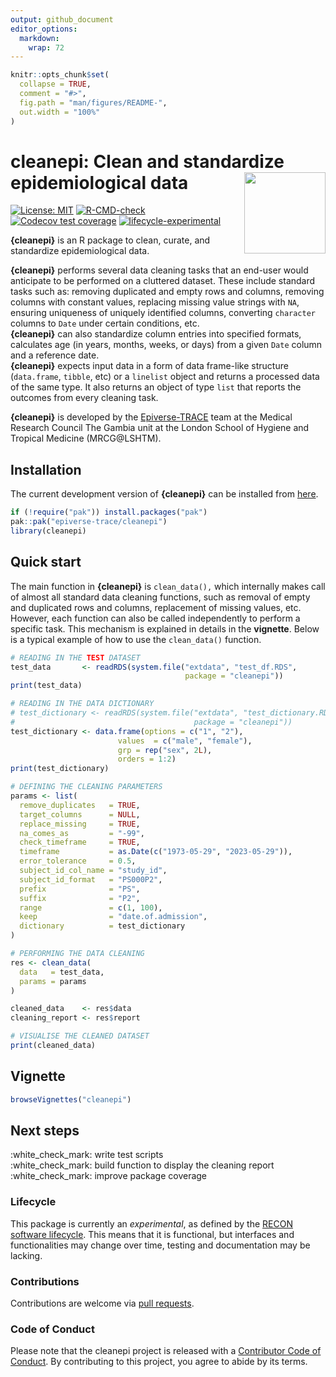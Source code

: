 ```yaml
---
output: github_document
editor_options: 
  markdown: 
    wrap: 72
---
```


<!-- README.md is generated from README.Rmd. Please edit that file. -->

<!-- The code to render this README is stored in .github/workflows/render-readme.yaml -->

<!-- Variables marked with double curly braces will be transformed beforehand: -->

<!-- `packagename` is extracted from the DESCRIPTION file -->

<!-- `gh_repo` is extracted via a special environment variable in GitHub Actions -->

<!-- README.md is generated from README.Rmd. Please edit that file -->

```r
knitr::opts_chunk$set(
  collapse = TRUE,
  comment = "#>",
  fig.path = "man/figures/README-",
  out.width = "100%"
)
```

# cleanepi: Clean and standardize epidemiological data <img src="man/figures/logo.png" align="right" width="130"/>

<!-- badges: start -->

[![License:
MIT](https://img.shields.io/badge/License-MIT-yellow.svg)](https://opensource.org/licenses/MIT)
[![R-CMD-check](https://github.com/epiverse-trace/cleanepi/actions/workflows/R-CMD-check.yaml/badge.svg)](https://github.com/epiverse-trace/cleanepi/actions/workflows/R-CMD-check.yaml)
[![Codecov test
coverage](https://codecov.io/gh/epiverse-trace/cleanepi/branch/main/graph/badge.svg)](https://app.codecov.io/gh/epiverse-trace/cleanepi?branch=main)
[![lifecycle-experimental](https://raw.githubusercontent.com/reconverse/reconverse.github.io/master/images/badge-experimental.svg)](https://www.reconverse.org/lifecycle.html#experimental)

<!-- badges: end -->

**{cleanepi}** is an R package to clean, curate, and standardize epidemiological data. 

**{cleanepi}**  performs several data cleaning tasks that an end-user would anticipate to be performed on a cluttered dataset. These include standard tasks such as: removing duplicated and empty rows and columns, removing columns with constant values, replacing missing value strings with `NA`, ensuring uniqueness of uniquely identified columns, converting `character` columns to `Date` under certain conditions, etc.    
**{cleanepi}** can also standardize column entries into specified formats, calculates age (in years, months, weeks, or days) from a given `Date` column and a reference date.   
**{cleanepi}** expects input data in  a form of  data frame-like structure (`data.frame`, `tibble`, etc) or a `linelist` object and returns a processed data of the same type. It also returns an object of type `list` that reports the outcomes from every cleaning task.  

**{cleanepi}** is developed by  the [Epiverse-TRACE](https://data.org/initiatives/epiverse/) team at the Medical Research Council The Gambia unit at the London School of Hygiene and Tropical Medicine (MRCG@LSHTM).

## Installation

The current development version of **{cleanepi}** can be installed from  [here](https://epiverse-trace.github.io/cleanepi).

```r
if (!require("pak")) install.packages("pak")
pak::pak("epiverse-trace/cleanepi")
library(cleanepi)
```

## Quick start

The main function in **{cleanepi}** is `clean_data(),` which internally makes call of almost all standard data cleaning functions, such as removal of empty and duplicated rows and columns, replacement of missing values, etc. However, each function can also be called independently to perform a specific  task. This mechanism is explained in details in the **vignette**. Below is a typical example of how to use the `clean_data()` function. 

```r
# READING IN THE TEST DATASET
test_data       <- readRDS(system.file("extdata", "test_df.RDS",
                                       package = "cleanepi"))
print(test_data)
```

```r
# READING IN THE DATA DICTIONARY
# test_dictionary <- readRDS(system.file("extdata", "test_dictionary.RDS",
#                                        package = "cleanepi"))
test_dictionary <- data.frame(options = c("1", "2"),
                        values  = c("male", "female"),
                        grp = rep("sex", 2L),
                        orders = 1:2)
print(test_dictionary)
```

```r
# DEFINING THE CLEANING PARAMETERS
params <- list(
  remove_duplicates   = TRUE,
  target_columns      = NULL, 
  replace_missing     = TRUE,
  na_comes_as         = "-99",
  check_timeframe     = TRUE,
  timeframe           = as.Date(c("1973-05-29", "2023-05-29")),
  error_tolerance     = 0.5,
  subject_id_col_name = "study_id",
  subject_id_format   = "PS000P2",
  prefix              = "PS",
  suffix              = "P2",
  range               = c(1, 100),
  keep                = "date.of.admission",
  dictionary          = test_dictionary
)

# PERFORMING THE DATA CLEANING
res <- clean_data(
  data   = test_data,
  params = params
)

cleaned_data    <- res$data
cleaning_report <- res$report

# VISUALISE THE CLEANED DATASET
print(cleaned_data)
```

## Vignette
```r
browseVignettes("cleanepi")
```

## Next steps

:white_check_mark: write test scripts    
:white_check_mark: build function to display the cleaning report  
:white_check_mark: improve package coverage 

### Lifecycle

This package is currently an *experimental*, as defined by the [RECON software
lifecycle](https://www.reconverse.org/lifecycle.html). This means that it is
functional, but interfaces and functionalities may change over time, testing and documentation may be lacking.

### Contributions

Contributions are welcome via [pull
requests](https://github.com/%7B%7B%20gh_repo%20%7D%7D/pulls).

### Code of Conduct

Please note that the cleanepi project is released with a [Contributor
Code of
Conduct](https://github.com/epiverse-trace/.github/blob/main/CODE_OF_CONDUCT.md).
By contributing to this project, you agree to abide by its terms.
